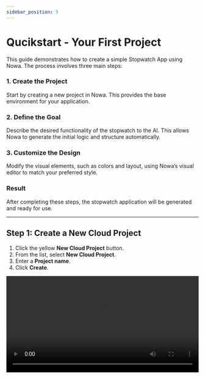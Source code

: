 ```yaml
---
sidebar_position: 5
---
```


# Qucikstart - Your First Project

This guide demonstrates how to create a simple Stopwatch App using Nowa. The process involves three main steps:

### 1. Create the Project

Start by creating a new project in Nowa. This provides the base environment for your application.

### 2. Define the Goal

Describe the desired functionality of the stopwatch to the AI. This allows Nowa to generate the initial logic and structure automatically.

### 3. Customize the Design

Modify the visual elements, such as colors and layout, using Nowa’s visual editor to match your preferred style.

### Result

After completing these steps, the stopwatch application will be generated and ready for use.

---

## Step 1: Create a New Cloud Project
1. Click the yellow **New Cloud Project** button.
2. From the list, select **New Cloud Project**.
3. Enter a **Project name**.
4. Click **Create**.

<video src="/videos/qucikstart/1.webm" controls width="100%" />

## Step 2: Use the Chat to Make Changes
1. Click the **Chat** icon on the left side.  
2. Write what you want to change in your app.  
3. Click the **Send** icon. 

<video src="/videos/qucikstart/2.webm" controls width="100%" />

Prompt I use in video:
```markdown
Create a simple stopwatch app ⏱ in Flutter. It should use only one button to control the stopwatch. The button behavior depends on the current state:

If the stopwatch is idle (0:00 and not running), the button shows 'Start' and starts the stopwatch.

If the stopwatch is running, the button shows 'Stop' and pauses the stopwatch.

If the stopwatch is paused (stopped but not at 0:00), the button shows 'Reset' and resets the stopwatch back to 0:00.
``` 
---

## Step 3: Change the Color (Visually)

1. Select the **Icon** widget from the widget tree.  
2. In the widget properties, select the **Color** property.  
3. You will see colors from the theme — select a different color from the theme.  


<video src="/videos/qucikstart/3.webm" controls width="100%" />

---

## Step 4: See the Results
Run your app inside Nowa and test it:
- ▶️ Press **Start** → stopwatch runs.
- ⏹️ Press **Stop** → stopwatch pauses.
- 🔄 Press **Reset** → stopwatch resets to 0:00.

<video src="/videos/qucikstart/4.webm" controls width="100%" />

---